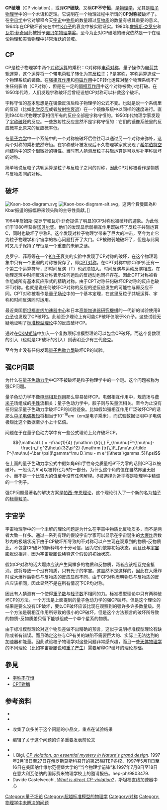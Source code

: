 {{NoteTA|G1=物理學}}
{{超越标准模型的物理学}}

'''CP破壞'''（CP violation），或译'''CP破缺'''，又稱'''CP不守恒'''，是[[物理学|物理学]]，尤其是[[粒子物理学|粒子物理学]]中的一个术语和定理。它说明在一个物理过程中所谓的'''CP对称'''被破坏了。在[[宇宙学|宇宙学]]中它对解释今天[[宇宙|宇宙]]中[[物质|物质]]的数量超过[[反物质|反物质]]的数量有极其重要的意义。1964年在CP破坏首先在中性[[K介子|K介子]]的衰变中被实验证实。1980年[[詹姆斯·克罗宁|詹姆斯·克罗宁]]和[[瓦尔·菲奇|瓦尔·菲奇]]因此被授予[[诺贝尔物理学奖|诺贝尔物理学奖]]。至今为止对CP破壞的研究依然是一个在理论物理和实验物理中非常活跃的领域。

== CP ==
CP是粒子物理学中两个[[对称_(物理学)|对称运算]]的乘积：C对称即[[电荷对称|电荷对称]]，量子操作为[[电荷共轭|电荷共轭]]運算，这个运算将一个带电荷粒子转化为其[[反粒子|反粒子]]；P是[[宇称|宇称]]，宇称运算造成一个物理系统的镜像。在[[强相互作用|强相互作用]]和[[电磁学|电磁作用]]中CP转化运算对整个物理系统不产生任何影响（CP对称），但是在一定的[[弱相互作用|弱相互作用]]中这个对称被微小地打破。在1950年代時，人们发现宇称破坏后曾经设想CP对称可以补救这个破坏。

宇称守恒的基本思想是在镜像反演后粒子物理学的公式不变。也就是说一个系统里的反应（比如[[化学反应|化学反应]]或者[[放射性|放射性衰退]]）在一个镜像系统中以同样的速度进行。直到1940年代物理学家相信所有的反应全部是宇称守恒的。1950年代物理学家发现了[[宇稱不守恆|宇称破坏]]的反应。一些放射性反应显然不是宇称守恒的：它们的镜像系统里的反应概率比原来的反应概率低。

在[[量子力学|量子力学]]中一个系统中的一个对称被破坏后往往可以通过另一个对称来弥补，这两个对称的乘积依然守恒。在宇称破坏被发现后不久物理学家就发现了[[希尔伯特空间|希尔伯特空间]]结构中的这个很微妙的特性。当时有人猜测反粒子共轭运算是可以弥补宇称破坏的对称。

简单地说反粒子共轭运算是粒子与反粒子之间的对称，因此CP对称被看作是物质与反物质间的对称。

== 破坏 ==
[[File:Kaon-box-diagram.svg|thumb]]
[[File:Kaon-box-diagram-alt.svg|thumb]]，这两个費曼圖為K-Kbar振盪的振幅帶來领头阶的主导性貢獻。]]

1964年詹姆斯·克罗宁和瓦尔·菲奇提供了明显的CP对称也被破坏的迹象。为此他们于1980年获得[[诺贝尔奖|诺贝尔奖]]。他们的发现显示弱相互作用既破坏了反粒子共轭运算C，同时也破坏了宇称P。这个发现对粒子物理学带来了巨大的冲击，至今为止它为粒子物理学和宇宙学的核心问题打开了大门。CP被微弱地破坏了，但是与此同时又几乎保持了守恒是一个重要的未解之谜。

克罗宁、菲奇等在一个[[K介子|K介子]]衰变的实验中发现了CP对称的破坏，在这个物理现象中只有一个更弱的对称被保存了，即[[CPT对称|CPT对称]]。在CPT对称中除C和P外还有一个第三个运算符号，即时间反演（T）也必须加入。时间反演与运动反演相应。在物理定理中时间反演对称表示任何运动的反运动也同样存在。因此CPT对称被看作组成所有基本反应形式的精确对称。由于CPT对称任何破坏CP对称的反应也破坏T对称。也就是说任何破坏CP对称的反应的逆反应发生的可能性与原反应不同。CPT对称被看作是[[量子场论|量子场论]]中的一个基本定理，在这里反粒子共轭运算、宇称和时间反演同时运用。

最近美国[[斯坦福直线加速器中心|斯坦福直线加速器中心]]和日本[[高能加速器研究機構|高能加速器研究機構]]的一代新的试验使用B[[介子|介子]]也发现了CP破坏[http://physicsweb.org/articles/world/14/8/9]{{Wayback|url=http://physicsweb.org/articles/world/14/8/9 |date=20070223075138 }}。此前至少理论上有可能CP破坏仅限于K介子。这些试验无疑地证明了[[标准模型理论|标准模型理论]]中的反应破坏CP。

通过在[[CKM矩阵|CKM矩阵]]中加入一个复数项标准模型理论可以包含CP破坏。而这个复数项的引入（也就是CP破坏的引入）则表明至少有三代[[夸克|夸克]]。

至今为止没有任何发现[[量子色動力學|量子色動力學]]破坏CP的试验。

== 强CP问题 ==
{{unsolved|物理學|為甚麼強核作用力具有CP不變性？}}
为什么在[[量子色动力学|量子色动力学]]中CP不被破坏是粒子物理学中的一个谜。这个问题被称为强CP问题。

量子色动力学不像[[电弱相互作用|电弱相互作用]]那么容易破坏CP。电弱相互作用中，规范场与[[费米子|费米子]]场组成的[[手性|手性]]流相关；量子色动力学中，胶子则与矢量流相关。至今为止没有任何显示量子色动力学破坏CP的试验迹象。比如假如强相互作用广泛破坏CP的话那么[[中子电偶极矩|中子电偶极矩]]将相当于<math>10^{-18}em</math>（em是电子乘米），而试验数据证明中子电偶极矩比这个数据至少小上十亿倍。

问题在于在量子色动力学中有一些公式理论上允许破坏CP。
:<math>{\mathcal L} = -\frac{1}{4} {\mathrm {tr}\,} F_{\mu\nu}F^{\mu\nu}-\frac{n_f g^2\theta}{32\pi^2}
{\mathrm {tr}\,}F_{\mu\nu}\tilde F^{\mu\nu}+\bar \psi(i\gamma^\mu D_\mu - m
e^{i\theta'\gamma_5})\psi</math>

在上面的量子色动力学公式中假如角<math>\theta</math>和手性夸克质量相<math>\theta'</math>不为零的话则CP可以被破坏。一般认为<math>\theta'</math>可以被转化为<math>\tilde\theta</math>的一部分。为什么这个角的值在自然界里无限小，而不是一个比较大的值至今没有任何解释。<math>\theta</math>被选择为近乎零是物理学中精调的一个例子。

强CP问题最著名的解决方案是[[帕西-奎恩理论|帕西-奎恩理论]]，这个理论引入了一个新的名为[[轴子|轴子]]的[[标量场|标量粒子]]。

== 宇宙学 ==
宇宙物理学中的一个未解的理论问题是为什么在宇宙中物质比反物质多，而不是两者大致一样多。通过一系列有理的假设宇宙学家可以显示在宇宙诞生的[[大爆炸理论|大爆炸]]后数秒内的极端状况下由于CP破坏所导致的不对称可以产生现在观察到的物质-反物质比。不包含CP破坏的解释均不十分可信，因为它们依靠初始状态，而且还与[[宇宙膨胀说|宇宙膨胀说]]相背，因为宇宙膨胀说稀释这个假设的初始状态。

假如CP对称的话大爆炸应该产生同样多的物质和反物质，两者应该相互完全抵消。这将导致一个没有物质，只有光子的宇宙。这显然不是这样的，因此在大爆炸时或大爆炸后物质与反物质的反应显然不同。由于CP对称表明物质与反物质的反应应该相同，因此显然不是在所有情况下CP均对称。

因此有人猜测有一个使得[[重子数|重子数]]与[[轻子数|轻子数]]不相同的力。标准模型理论中只有两种破坏CP的方法。一个方法是上面提到的量子色动力学的强CP破坏。但是这个理论的结果是要么没有CP破坏，要么CP破坏应该比现在观察到的强许多许多数量级。另一个方法是弱相互作用所导致的很小的CP破坏，但是这个方法预言的破坏所导致的物质-反物质差只留下能够组成一个单个星系的物质。

由于标准模型理论对这个物质差做不出精确的预言，这似乎说明标准模型理论有缺陷或者有错误。而且确定这些与CP有关的缺陷不需要巨大的、实际上无法达到的加速器和能量。因此试验粒子物理学对这些问题非常感兴趣，而且一些[[天体物理学|天体物理学]]的不同理论（比如宇宙膨胀说和[[重子产生|重子产生]]）需要解释CP破坏的理论基础。

==參見==
*[[宇称不守恒|宇称不守恒]]
*[[CPT對稱|CPT對稱]]

== 参考资料 ==
* {{cite book | author=G. C. Branco, L. Lavoura and J. P. Silva |title=CP violation |publisher= Clarendon Press, Oxford |year=1999年 |id=ISBN 978-0-19-850399-6}}
* {{cite book | author=I. Bigi and A. Sanda |title=CP violation |publisher=Cambridge University Press |year=1999年 |id=ISBN 978-0-521-44349-4}}
* {{cite book | author=Michael Beyer（编辑）| title= CP Violation in Particle, Nuclear and Astrophysics| publisher=Springer |year=2002年 |id=ISBN 978-3-540-43705-5}} 收集了众多关于这个问题的小品文，重点在试验结果
* {{cite book | author=L. Wolfenstein |title=CP violation| publisher=North-Holland，阿姆斯特丹| year=1989年 |id=0444-88081X}} 编辑了关于这个问题的许多重要发表前论文
* {{cite book | author=David J. Griffiths | title=Introduction to Elementary Particles | publisher=Wiley, John & Sons, Inc | year=1987年 | id=ISBN 978-0-471-60386-3}}
* I. Bigi, ''[http://www.arxiv.org/abs/hep-ph/9712475 CP violation, an essential mystery in Nature's grand design]{{Wayback|url=http://www.arxiv.org/abs/hep-ph/9712475 |date=20161005141611 }}''. 1997年2月18日至27日在俄罗斯莫斯科召开的第25届ITEP冬校、1997年5月11日至16日在美国纳什维尔范德堡大学的“当今物理学前锋”和1997年7月8日至18日在意大利瓦伦纳的国际费米物理学校上的邀请报告。hep-ph/9803479.
* Davide Castelvecchi, ''[https://web.archive.org/web/20140503090147/http://www2.slac.stanford.edu/tip/special/cp.htm What is direct CP-violation?]''，斯坦福直线加速器中心

{{DEFAULTSORT:C}} 
[[Category:量子场论|Category:量子场论]]
[[Category:超越标准模型的物理学|Category:超越标准模型的物理学]]
[[Category:对称|Category:对称]]
[[Category:物理学中未解决的问题|Category:物理学中未解决的问题]]